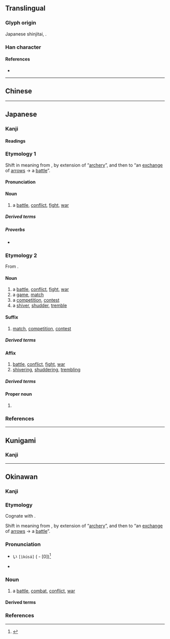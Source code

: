 {{also|戰|战}}
{{character info/new}}
==Translingual==
{{Han simplified forms|戰|戦|战}}

===Glyph origin===
Japanese shinjitai, {{Han simp|戰|f=單|t=単|nocap=1}}.

===Han character===
{{Han char|rn=62|rad=戈|as=09|sn=13|four=93450|canj=FJI|ids=⿰単戈}}

====References====
* {{Han ref|kx=0413.241|dkj=11631|dj=0756.230|hdz=21409.041|uh=6226}}

----

==Chinese==
{{zh-see|戰|v}}

----

==Japanese==
{{ja-kanji forms|戦|戰}}

===Kanji===
{{ja-kanji|grade=4|rs=戈08|kyu=戰}}

====Readings====
{{ja-readings
|goon=せん
|kanon=せん
|kun=いくさ-, たたか-う<たたか-ふ, たたか-い<たたか-ひ, おのの-き<をのの-き, おのの-く<をのの-く, そよ-ぎ, そよ-ぐ, そよ-がす, わなな-く
}}

===Etymology 1===
{{ja-kanjitab|いくさ|yomi=kun}}

Shift in meaning from {{m|ja|軍|tr=ikusa||[[soldier]], [[army]]}}, by extension of “[[archery]]”, and then to “an [[exchange]] of [[arrow]]s → a [[battle]]”.

====Pronunciation====
{{ja-pron|いくさ|yomi=kun|acc=3|acc2=0|acc_ref=DJR,SMK2,ZAJ|acc2_ref=DJR}}

====Noun====
{{ja-noun|kyu=戰|いくさ}}

# {{lb|ja|archaic|sort=いくさ}} a [[battle]], [[conflict]], [[fight#Noun|fight]], [[war]]
#: {{synonyms|ja|合戦|tr=gassen|攻戦|tr2=kōsen|戦争|tr3=sensō|戦い|tr4=tatakai}}

=====Derived terms=====
{{col3-u|ja
|{{ja-r|歌 戦|うた いくさ}}
|{{ja-r|勝ち戦|かち-いくさ}}
|{{ja-r|竹釘 戦|たけくぎ いくさ}}
|{{ja-r|弔い戦|とむらい-いくさ}}
|{{ja-r|一 戦|ひと いくさ}}
|{{ja-r|負け戦|まけ-いくさ}}
|{{ja-r|私 戦|わたくし いくさ}}
}}

=====Proverbs=====
* {{ja-r|戦 を 見て 矢 を 矧ぐ|いくさ を みて や を はぐ|lit=[[fletch]]ing an [[arrow]] while [[see]]ing a [[battle]]}}

===Etymology 2===
{{ja-kanjitab|yomi=o|せん}}

From {{der|ja|ltc|sort=せん|-}} {{ltc-l|戰}}.

====Noun====
{{ja-noun|kyu=戰|せん}}

# a [[battle]], [[conflict]], [[fight#Noun|fight]], [[war]]
# a [[game]], [[match]]
# a [[competition]], [[contest]]
# a [[shiver#Noun|shiver]], [[shudder]], [[tremble#Noun|tremble]]

====Suffix====
{{ja-pos|suffix|kyu=戰|せん}}

# {{lb|ja|sort=せん|especially in|_|sports}} [[match]], [[competition]], [[contest]]

=====Derived terms=====
{{col3-u|ja
|{{ja-r|オープン戦|オープン-せん}}
|{{ja-r|延長%戦|えんちょう%せん}}
|{{ja-r|局所%戦|きょくしょ%-せん}}
|{{ja-r|慶早%戦|^けい-^そう%-せん}}
|{{ja-r|劇戦|げきせん|rom=-}}, {{ja-r|激戦|げきせん}}
|{{ja-r|後半%戦|こうはん%-せん}}
|{{ja-r|交流%戦|こうりゅう%-せん}}
|{{ja-r|持久%戦|じきゅう%-せん}}
|{{ja-r|終盤%戦|しゅうばん%-せん|[[endgame]]}}
|{{ja-r|選挙%戦|せんきょ%-せん}}
|{{ja-r|前半%戦|ぜんはん%-せん}}
|{{ja-r|早慶%-戦|^そう-^けい%-せん}}
|{{ja-r|争奪%戦|そうだつ%せん}}
|{{ja-r|タイトル戦|タイトル-せん}}
|{{ja-r|打撃%戦|だげき%-せん}}
|{{ja-r|投手%戦|とうしゅ%-せん}}
|{{ja-r|貧打%戦|ひんだ%-せん}}
|{{ja-r|凡戦|ぼんせん}}
|{{ja-r|乱打%戦|らんだ%-せん|[[slugfest]]}}
|{{ja-r|リーグ戦|リーグ-せん}}
}}

====Affix====
{{ja-pos|affix|kyu=戰|せん}}

# [[battle]], [[conflict]], [[fight#Noun|fight]], [[war]]
# [[shiver]]ing, [[shudder#Verb|shuddering]], [[tremble|trembling]]

=====Derived terms=====
{{col4-u|ja
|{{ja-r|戦戦|せんせん|rom=-}}, {{ja-r|戦々|せんせん}}
|{{ja-r|戦意|せんい|[[fighting]] [[spirit]]}}
|{{ja-r|戦役|せんえき}}
|{{ja-r|戦禍|せんか|war [[damage]]}}
|{{ja-r|戦技|せんぎ}}
|{{ja-r|戦記|せんき|war [[chronicle]]}}
|{{ja-r|戦況|せんきょう|war [[situation]]}}
|{{ja-r|戦勲|せんくん}}
|{{ja-r|戦訓|せんくん}}
|{{ja-r|戦鼓|せんこ}}
|{{ja-r|戦功|せんこう}}
|{{ja-r|戦国|せんごく}}
|{{ja-r|戦債|せんさい}}
|{{ja-r|戦事|せんじ}}
|{{ja-r|戦士|せんし|[[soldier]]}}
|{{ja-r|戦車|せんしゃ|[[tank]]}}
|{{ja-r|戦術|せんじゅつ|[[tactic]], [[tactics]]}}
|{{ja-r|戦書|せんしょ}}
|{{ja-r|戦勝|せんしょう|[[victory]], [[triumph]]}}
|{{ja-r|戦場|せんじょう|[[battlefield]]}}
|{{ja-r|戦陣|せんじん}}
|{{ja-r|戦勢|せんせい}}
|{{ja-r|戦前|せんぜん|[[pre-war]]}}
|{{ja-r|戦線|せんせん|[[frontline]]}}
|{{ja-r|戦争|せんそう|[[war]]}}
|{{ja-r|戦隊|せんたい|[[military]] [[squadron]]}}
|{{ja-r|戦闘|せんとう|[[battle]], [[combat]]}}
|{{ja-r|戦亡|せんぼう}}
|{{ja-r|戦法|せんぽう|[[tactic]]}}
|{{ja-r|戦袍|せんぽう}}
|{{ja-r|戦没|せんぼつ|death in war}}
|{{ja-r|戦友|せんゆう}}
|{{ja-r|戦慄|せんりつ|[[shudder]]}}
|{{ja-r|戦略|せんりゃく|[[strategy]]}}
|{{ja-r|一戦|いっせん}}
|{{ja-r|鏖戦|おうせん}}
|{{ja-r|外戦|がいせん}}
|{{ja-r|海戦|かいせん}}
|{{ja-r|火%戦|か%せん}}
|{{ja-r|合戦|かっせん}}
|{{ja-r|火兵%戦|かへい%せん}}
|{{ja-r|酣戦|かんせん}}
|{{ja-r|擬戦|ぎせん}}
|{{ja-r|騎戦|きせん}}
|{{ja-r|休戦|きゅうせん|[[truce]]}}
|{{ja-r|空戦|くうせん}}
|{{ja-r|空中%戦|くうちゅう%せん}}
|{{ja-r|継戦|けいせん}}
|{{ja-r|故戦|こせん}}
|{{ja-r|合戦|こうせん}}
|{{ja-r|作戦|さくせん|[[military]] [[operation]]}}
|{{ja-r|死戦|しせん}}
|{{ja-r|私戦|しせん}}
|{{ja-r|守戦|しゅせん}}
|{{ja-r|小戦|しょうせん}}
|{{ja-r|消耗%戦|しょうもう%せん}}
|{{ja-r|水戦|すいせん}}
|{{ja-r|正戦|せいせん}}
|{{ja-r|ゼロ戦|^ゼロせん}}
|{{ja-r|前哨%戦|ぜんしょう%せん}}
|{{ja-r|地上%戦|ちじょう%-せん}}
|{{ja-r|長期%戦|ちょうき%-せん}}
|{{ja-r|内戦|ないせん}}
|{{ja-r|難戦|なんせん}}
|{{ja-r|搏戦|はくせん}}
|{{ja-r|白戦|はくせん}}
|{{ja-r|白兵%戦|はくへい%せん}}
|{{ja-r|紛戦|ふんせん}}
|{{ja-r|防衛%戦|ぼうえい%-せん}}
|{{ja-r|立体%戦|りったい%-せん}}
|{{ja-r|零戦|^れいせん}}
}}

====Proper noun====
{{ja-pos|proper|kyu=戰|せん}}

# {{surname|lang=ja|A=a|nodot=1|sort=-}}

===References===
<references/>

----

==Kunigami==

===Kanji===
{{head|xug|Han characters}}
{{ja-readings
|kun=[[ひくさー]] (<u>hikusā</u>, [[戦]]), [[たたﾟーか゚ん]] (<u>thatāka</u>n, [[戦ん]])
}}

----

==Okinawan==

===Kanji===
{{head|ryu|Han characters}}
{{ja-readings
|kun=[[いくさ]] (<u>ikusa</u>, [[戦]]), [[たたかゆん]] (<u>tataka</u>yun, [[戦ゆん]])
}}

===Etymology===
Cognate with {{cog|ja|戦|tr=ikusa}}.

Shift in meaning from {{m|ryu|軍|tr=ikusa||[[soldier]], [[army]]}}, by extension of “[[archery]]”, and then to “an [[exchange]] of [[arrow]]s → a [[battle]]”.

===Pronunciation===
* {{a|{{ll|ja|首里|Shuri}}-{{ll|ja|那覇|Naha}}}} い{{ja-accent/high|くさ}} <tt>[ìkúsá]</tt> ({{ll|ja|平板型|Heiban}} - [0])<ref>{{R:Shuri-Naha Dialect Dictionary|イクサ|SN01133}}</ref>
* {{IPA|[ʔikusa]|lang=ryu|sort=いくさ}}

===Noun===
{{head|ryu|noun|[[shinjitai]] kanji, [[kyūjitai]] kanji|戰|hiragana|いくさ|rōmaji|ikusa|sort=いくさ}}

# a [[battle]], [[combat]], [[conflict]], [[war]]

====Derived terms====
{{col3-u|ryu
|{{m|ryu|戦後|tr=ikusaatu||[[postwar]], [[after]] the [[war]]; ''especially'', after [[World War II]]}}
|{{m|ryu|戦道具|tr=ikusa dōgu||[[instrument]] of [[war]], [[tool]] of war}}
|{{m|ryu|戦世|tr=ikusayū||[[war-torn]] [[era]]}}
|{{m|ryu|勝ち戦|tr=kachi-ikusa||[[victory]]}}
|{{m|ryu|負き戦|tr=maki-ikusa||[[defeat]]}}
}}

===References===
<references/>

{{c|ryu|War|sort=いくさ}}